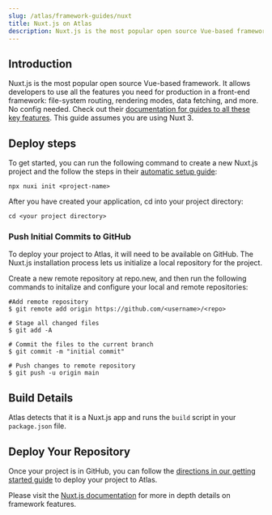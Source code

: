 ```yaml
---
slug: /atlas/framework-guides/nuxt
title: Nuxt.js on Atlas
description: Nuxt.js is the most popular open source Vue-based framework. In this guide, you will learn how to deploy it on Atlas.
---
```


## Introduction

Nuxt.js is the most popular open source Vue-based framework. It allows developers to use all the features you need for production in a front-end framework: file-system routing, rendering modes, data fetching, and more. No config needed.
Check out their [documentation for guides to all these key features](https://nuxt.com/docs/getting-started/introduction). This guide assumes you are using Nuxt 3.

## Deploy steps

To get started, you can run the following command to create a new Nuxt.js project and the follow the steps in their [automatic setup guide](https://nuxt.com/docs/getting-started/installation):

`npx nuxi init <project-name>`

After you have created your application, cd into your project directory:

`cd <your project directory>`

### Push Initial Commits to GitHub

To deploy your project to Atlas, it will need to be available on GitHub. The Nuxt.js installation process lets us initialize a local repository for the project.

Create a new remote repository at repo.new, and then run the following commands to initalize and configure your local and remote repositories:
  
```
#Add remote repository
$ git remote add origin https://github.com/<username>/<repo>

# Stage all changed files
$ git add -A

# Commit the files to the current branch
$ git commit -m "initial commit"

# Push changes to remote repository
$ git push -u origin main
```

## Build Details

Atlas detects that it is a Nuxt.js app and runs the `build` script in your `package.json` file.

## Deploy Your Repository

Once your project is in GitHub, you can follow the [directions in our getting started guide](https://developers.wpengine.com/docs/atlas/getting-started/deploy-from-existing-repo) to deploy your project to Atlas.

Please visit the [Nuxt.js documentation](https://nuxt.com/docs/getting-started/introduction) for more in depth details on framework features.
